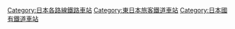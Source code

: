[[Category:日本各路線鐵路車站|Category:日本各路線鐵路車站]]
[[Category:東日本旅客鐵道車站|Category:東日本旅客鐵道車站]]
[[Category:日本國有鐵道車站|Category:日本國有鐵道車站]]
{{DEFAULTSORT:Suigun}}